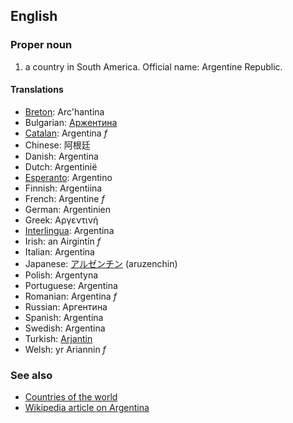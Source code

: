 ==English==

===Proper noun===

# a country in South America. Official name: Argentine Republic.

====Translations====

*[[Breton]]: Arc'hantina
*Bulgarian: [[Аржентина]]
*[[Catalan]]: Argentina ''f''
*Chinese: 阿根廷
*Danish: Argentina
*Dutch: Argentinië
*[[Esperanto]]: Argentino
*Finnish: Argentiina
*French: Argentine ''f''
*German: Argentinien
*Greek: Αργεντινή
*[[Interlingua]]: Argentina
*Irish: an Airgintín ''f''
*Italian: Argentina
*Japanese: [[アルゼンチン]] (aruzenchin)
*Polish: Argentyna
*Portuguese: Argentina
*Romanian: Argentina ''f''
*Russian: Аргентина
*Spanish: Argentina
*Swedish: Argentina
*Turkish: [[Arjantin]]
*Welsh: yr Ariannin ''f''

===See also===
*[[Countries of the world]]
*[[en:Argentina|Wikipedia article on Argentina]]